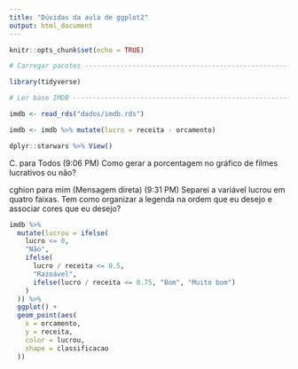 ```yaml
---
title: "Dúvidas da aula de ggplot2"
output: html_document
---
```


```r
knitr::opts_chunk$set(echo = TRUE)
```



```r

# Carregar pacotes --------------------------------------------------------

library(tidyverse)

# Ler base IMDB -----------------------------------------------------------

imdb <- read_rds("dados/imdb.rds")

imdb <- imdb %>% mutate(lucro = receita - orcamento)

dplyr::starwars %>% View()
```


C. para Todos (9:06 PM)
Como gerar a porcentagem no gráfico de filmes lucrativos ou não?

cghion para mim (Mensagem direta) (9:31 PM)
Separei a variável lucrou em quatro faixas. Tem como organizar a legenda na ordem que eu desejo e associar cores que eu desejo?
```r
imdb %>%
  mutate(lucrou = ifelse(
    lucro <= 0,
    "Não",
    ifelse(
      lucro / receita <= 0.5,
      "Razoável",
      ifelse(lucro / receita <= 0.75, "Bom", "Muito bom")
    )
  )) %>%
  ggplot() +
  geom_point(aes(
    x = orcamento,
    y = receita,
    color = lucrou,
    shape = classificacao
  ))
```

